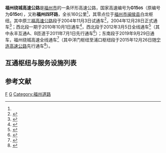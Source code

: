 {{Otheruses|四环路}}
{{中国高速公路信息框
| 编号 = G1505
| 名称 = 福州绕城高速公路
| 路线简称 = 福州绕城
| 最近通车日期 = 2019年9月29日
| 已通车里程 = 160
| 起点 =环线（白龙枢纽）
| 终点 =环线（白龙枢纽）
}}

'''福州绕城高速公路'''是[[福州市|福州市]]的一条环形高速公路，国家高速编号为'''G15<small>05</small>'''（原编号为'''G15<small>01</small>'''），又称'''福州四环路'''，全长160公里<ref name="全线"/>，其零点位于[[福州市|福州市]][[闽侯县|闽侯县]]白龙枢纽。其中原[[三福高速公路|三福高速公路]]段于2004年11月3日试通车<ref>{{Cite web|title=国家重点工程三福高速公路通车-搜狐新闻中心|url=http://news.sohu.com/20041104/n222842489.shtml|access-date=2021-09-13|work=news.sohu.com|archive-date=2021-09-13|archive-url=https://web.archive.org/web/20210913143420/http://news.sohu.com/20041104/n222842489.shtml|dead-url=no}}</ref>，2004年12月28日正式通车<ref>{{Cite web|title=三福、漳龙高速公路通车 四小时交通经济圈构成|url=http://www.chinanews.com/news/2004/2004-12-29/26/522082.shtml|access-date=2021-09-13|work=www.chinanews.com|archive-date=2021-09-13|archive-url=https://web.archive.org/web/20210913143424/http://www.chinanews.com/news/2004/2004-12-29/26/522082.shtml|dead-url=no}}</ref>；西北段一期于2010年10月1日通车<ref>{{Cite web|title=福州绕城高速一期试通车 新店到机场40分钟(组图)_新闻中心_新浪福建_新浪网|url=http://fj.sina.com.cn/news/m/2010-10-01/092469754.html|access-date=2021-09-13|work=fj.sina.com.cn|archive-date=2020-12-03|archive-url=https://web.archive.org/web/20201203014156/http://fj.sina.com.cn/news/m/2010-10-01/092469754.html|dead-url=no}}</ref>，西北段于2012年3月5日全线通车<ref>{{Cite web|title=福州绕城高速西北段全线贯通　荆溪收费站正式投用-闽南网|url=http://www.mnw.cn/news/fz/87564.html|access-date=2021-09-13|work=www.mnw.cn|archive-date=2021-09-13|archive-url=https://web.archive.org/web/20210913144629/http://www.mnw.cn/news/fz/87564.html|dead-url=no}}</ref>（其中永丰互通A、B匝道于2011年7月1日先行通车<ref>{{Cite web|title=永丰互通两匝道通车　西大门多一条快速出城通道_福州要闻_新闻频道_福州新闻网|url=http://news.fznews.com.cn/fuzhou/2011-6-30/20116300VH6UJ0cRR21583.shtml|access-date=2021-09-13|work=news.fznews.com.cn|archive-date=2011-09-12|archive-url=https://web.archive.org/web/20110912212816/http://news.fznews.com.cn/fuzhou/2011-6-30/20116300VH6UJ0cRR21583.shtml|dead-url=no}}</ref>）；东南段于2019年9月29日通车，福州绕城高速全线通车<ref name="全线">{{Cite web|title=福州绕城高速东南段、长平高速一期工程建成通车_工作动态_福建省交通运输厅|url=http://jtyst.fujian.gov.cn/zwgk/jtyw/gzdt/201909/t20190930_5038881.htm|access-date=2021-09-13|work=jtyst.fujian.gov.cn}}</ref>（其中洋门枢纽至浦口枢纽段于2015年12月26日随[[福诏高速公路#宁德至连江段|宁连高速公路]]先行通车<ref>{{Cite web|title=福州绕城高速东南段连江洋门至梅里段正式通车_正文_焦点新闻_连江新闻网|url=http://www.ljxww.com/html/5/2015-12-30/15535418062.shtml|access-date=2021-09-13|work=www.ljxww.com|archive-date=2016-06-10|archive-url=https://web.archive.org/web/20160610135923/http://ljxww.com/html/5/2015-12-30/15535418062.shtml|dead-url=no}}</ref>）。

==互通枢纽与服务设施列表==
{{Start expwy exit box|place=1}}
{{Expwy exit item|type=H|name=白龙|state=C|place=[[福州市|福州市]]<br/>[[闽侯县|闽侯县]]|place rows=5|dist start=0/160|highway connection={{China Expwy Name|G70}}|comment=与{{China Expwy Name|G70}}共线段终点}}
{{Expwy exit item|type=H|name=荆溪|state=C|dist start=3|highway connection={{China Expwy Name|G3}}|comment=与{{China Expwy Name|G3}}共线段终点}}
{{Expwy exit item|type=T|name=福州（荆溪）|state=C|dist start=6|comment=免费路段起点}}
{{Expwy exit item|type=E|name=甘洪路|dist start=7|state=C|road connection=甘洪路|comment=限内圈方向入，外圈方向出}}
{{Expwy exit item|type=E|name=永丰|state=C|dist start=11/48|road connection=[[福州三环路|福州三环路]]<br/>三环接线|comment=与[[福州三环路|福州三环路]]共线段起点，往三环接线方向限内圈方向入、外圈方向出}}
{{Expwy exit item|type=EH|name=西岭|state=C|place=[[福州市|福州市]]<br/>[[晋安区|晋安区]]|place rows=5|dist start=13/(0/50)|highway connection={{China Expwy Name|S81|P=Fujian}}|road connection=[[福州三环路|福州三环路]]<br/>软件大道|comment=与[[福州三环路|福州三环路]]共线段终点}}
{{Expwy exit item|type=E|name=福州北|dist start=18|state=C|road connection=审知路}}
{{Expwy exit item|type=E|name=福州北（桂湖）|state=C|dist start=29|road connection={{中国县道名|192}}|comment=限内圈方向出、外圈方向入}}
{{Expwy exit item|type=T|name=福州北（桂湖）|state=C|dist start=29|comment=免费路段终点}}
{{Expwy exit item|type=S|name=桂湖|state=C|dist start=29}}
{{Expwy exit item|type=E|name=福州（贵安）|state=C|place=[[福州市|福州市]]<br/>[[连江县|连江县]]|place rows=5|dist start=35|road connection={{中国县道名|133}}}}
{{Expwy exit item|type=E|name=飞石|state=C|alias=连江北（东湖）|dist start=46|road connection={{中国国道名|104}}}}
{{Expwy exit item|type=H|name=洋门|state=C|dist start=49|highway connection={{China Expwy Name|G15}}}}
{{Expwy exit item|type=H|name=浦口|state=C|dist start=63|highway connection={{China Expwy Name|G1523}}<br/>{{China Expwy Name|S11|P=Fujian}}|comment={{China Expwy Name|S11|P=Fujian|起点}}<br/>与{{China Expwy Name|S11|P=Fujian}}共线段起点<br/>与{{China Expwy Name|G1523}}共线段终点}}
{{Expwy exit item|type=E|name=琯头东|state=C|dist start=67}}
{{Expwy exit item|type=E|name=琅岐|state=C|place=[[福州市|福州市]]<br/>[[马尾区|马尾区]]|place rows=1|dist start=81}}
{{Expwy exit item|type=S|name=长乐|state=C|dist start=87|place=[[福州市|福州市]]<br/>[[长乐区|长乐区]]|place rows=6}}
{{Expwy exit item|type=E|name=潭头|state=C|dist start=89}}
{{Expwy exit item|type=H|name=江朱|state=C|dist start=96|highway connection={{China Expwy Name|S81|P=Fujian}}}}
{{Expwy exit item|type=E|name=鹤上|state=C|dist start=100|road connection={{中国国道名|316}}}}
{{Expwy exit item|type=H|name=前塘|state=C|dist start=110|highway connection={{China Expwy Name|G3}}<br/>{{China Expwy Name|S11|P=Fujian}}|comment=与{{China Expwy Name|S11|P=Fujian}}共线段终点，与{{China Expwy Name|G3}}共线段起点}}
{{Expwy exit item|type=E|name=玉田|state=C|dist start=113|road connection=营滨路}}
{{Expwy exit item|type=H|name=青口|state=C|dist start=123|place=[[福州市|福州市]]<br/>[[闽侯县|闽侯县]]|place rows=6|highway connection={{China Expwy Name|G15}}<br/>{{China Expwy Name|G70}}|comment={{China Expwy Name|G70|起点}}，与{{China Expwy Name|G70}}共线段起点}}
{{Expwy exit item|type=EH|name=祥谦|state=C|dist start=128|highway connection={{China Expwy Name|S52|P=Fujian}}|road connection=[[螺洲大桥|螺洲大桥]]}}
{{Expwy exit item|type=EH|name=南屿|alias=福州（南）|state=C|dist start=141|highway connection={{China Expwy Name|G1523}}|road connection=[[湾边大桥|湾边大桥]]|comment=与{{China Expwy Name|G1523}}共线段起点}}
{{Expwy exit item|type=P|name=上街|dist start=145|state=C}}
{{Expwy exit item|type=E|name=上街|dist start=152|alias=福州（西）|state=C|road connection=建平路}}
{{Expwy exit item|type=E|name=闽侯沙堤|dist start=155|state=C|road connection=迎宾路}}
{{End expwy exit box|place=1}}

== 参考文献 ==
{{Reflist}}

{{中国国家高速公路网}}
{{福建省高速公路}}

[[Category:中国国家高速公路网城市环线|F]]
[[Category:福建省高速公路|G]]
[[Category:福州道路|Category:福州道路]]